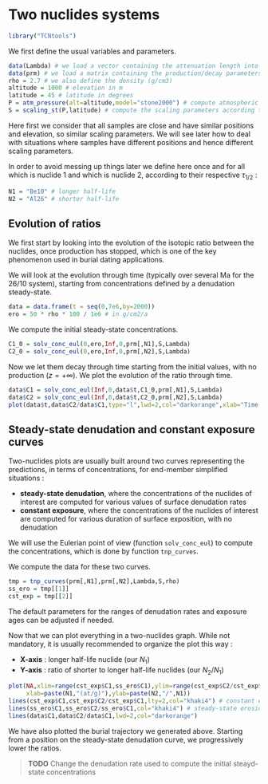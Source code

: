 # Two nuclides systems

```r
library("TCNtools")
```

We first define the usual variables and parameters.

```r
data(Lambda) # we load a vector containing the attenuation length into the environment
data(prm) # we load a matrix containing the production/decay parameters into the environment
rho = 2.7 # we also define the density (g/cm3)
altitude = 1000 # elevation in m
latitude = 45 # latitude in degrees
P = atm_pressure(alt=altitude,model="stone2000") # compute atmospheric pressure at site
S = scaling_st(P,latitude) # compute the scaling parameters according to Stone (2000)
```

Here first we consider that all samples are close and have similar positions and elevation, so similar scaling parameters.
We will see later how to deal with situations where samples have different positions and hence different scaling parameters.

In order to avoid messing up things later we define here once and for all which is nuclide 1 and which is nuclide 2, according to their respective $\tau_{1/2}$ :

```r
N1 = "Be10" # longer half-life
N2 = "Al26" # shorter half-life
```


## Evolution of ratios

We first start by looking into the evolution of the isotopic ratio between the nuclides, once production has stopped, which is one of the key phenomenon used in burial dating applications.

We will look at the evolution through time (typically over several Ma for the 26/10 system), starting from concentrations defined by a denudation steady-state.

```r
data = data.frame(t = seq(0,7e6,by=2000))
ero = 50 * rho * 100 / 1e6 # in g/cm2/a
```

We compute the initial steady-state concentrations.

```r
C1_0 = solv_conc_eul(0,ero,Inf,0,prm[,N1],S,Lambda)
C2_0 = solv_conc_eul(0,ero,Inf,0,prm[,N2],S,Lambda)
```

Now we let them decay through time starting from the initial values, with no production ($z=+\infty$).
We plot the evolution of the ratio through time. 

```r
data$C1 = solv_conc_eul(Inf,0,data$t,C1_0,prm[,N1],S,Lambda)
data$C2 = solv_conc_eul(Inf,0,data$t,C2_0,prm[,N2],S,Lambda)
plot(data$t,data$C2/data$C1,type="l",lwd=2,col="darkorange",xlab="Time (a)",ylab=paste(N2,"/",N1))
```





## Steady-state denudation and constant exposure curves

Two-nuclides plots are usually built around two curves representing the predictions, in terms of concentrations, for end-member simplified situations :

- **steady-state denudation**, where the concentrations of the nuclides of interest are computed for various values of surface denudation rates
- **constant exposure**, where the concentrations of the nuclides of interest are computed for various duration of surface exposition, with no denudation

We will use the Eulerian point of view (function `solv_conc_eul`) to compute the concentrations, which is done by function `tnp_curves`.

We compute the data for these two curves.

```r
tmp = tnp_curves(prm[,N1],prm[,N2],Lambda,S,rho)
ss_ero = tmp[[1]]
cst_exp = tmp[[2]]
```

The default parameters for the ranges of denudation rates and exposure ages can be adjusted if needed.

Now that we can plot everything in a two-nuclides graph.
While not mandatory, it is usually recommended to organize the plot this way :

- **X-axis** : longer half-life nuclide (our $N_1$)
- **Y-axis** : ratio of shorter to longer half-life nuclides (our $N_2/N_1$)

```r
plot(NA,xlim=range(cst_exp$C1,ss_ero$C1),ylim=range(cst_exp$C2/cst_exp$C1,ss_ero$C2/ss_ero$C1),log="x",
     xlab=paste(N1,"(at/g)"),ylab=paste(N2,"/",N1))
lines(cst_exp$C1,cst_exp$C2/cst_exp$C1,lty=2,col="khaki4") # constant exposure, dashed line
lines(ss_ero$C1,ss_ero$C2/ss_ero$C1,col="khaki4") # steady-state erosion, solid line
lines(data$C1,data$C2/data$C1,lwd=2,col="darkorange")
```

We have also plotted the burial trajectory we generated above.
Starting from a position on the steady-state denudation curve, we progressively lower the ratios.

> **TODO** Change the denudation rate used to compute the initial steayd-state concentrations




